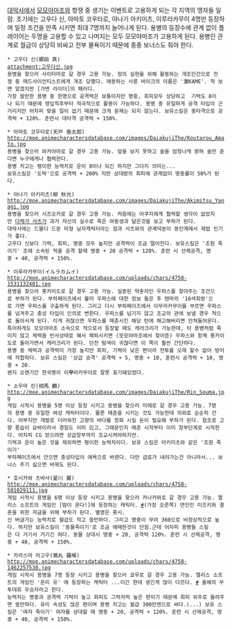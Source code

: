 [[대악사]]에서 [[모모야마조]]와 항쟁 중 생기는 이벤트로 고용하게 되는 각 지역의 맹자들 일람. 초기에는 고우다 신,  아마토 코우타로, 야나기 아키미츠, 이루라카무이 4명만 등장하며 일정 조건을 만족 시키면 최대 7명까지 늘어나게 된다. 용병의 등장수에 관계 없이 플레이어는 두명을 고용할 수 있고 나머지는 모두 모모야마조가 고용하게 된다. 용병인 관계로 월급이 상당히 비싸고 전부 물욕이기 때문에 종종 보너스도 줘야 한다.

 * 고우다 신(郷田 真)
 attachment:고우다신.jpg
 용병을 찾으러 사이타마로 갈 경우 고용 가능. 정의 실현을 위해 활동하는 개조인간으로 전쟁 중 매드사이언티스트에게 개조 당했다. 애용하는 사륜 바이크의 이름은 '激KAME'. 척 보면 알겠지만 [가면 라이더]의 패러디.
 가장 쓸만한 용병 중 한명으로 공격력은 보통이지만 명중, 회피모두 상당하고  기력도 8이나 되기 때문에 영입직후부터 적극적으로 활용이 가능하다. 용병 중 유일하게 공격 타입이 근거리지만 어차피 맞을 일이 없기 때문에 크게 문제는 되지 않는다. 보유스킬은 중타격으로 공격력 + 120%. 훈련시 대타격 공격력 + 150%.

 * 아마토 코우타로(天戸 香太郎)
 http://moe.animecharactersdatabase.com/images/DaiakujiThe/Koutarou_Amato.jpg
 용병을 찾으러 와카야마로 갈 경우 고용 가능. 앞을 보지 못하고 술을 엄청나게 밝혀 술만 준다면 누구에게나 협력한다.
 용병 치고는 평이한 능력치로 운이 8이나 되긴 하지만 그다지 의미는... 
 보유스킬은 '도박'으로 공격력 + 200% 지만 상대방의 회피에 관계없이 명중률이 50%가 된다.

 * 야나기 아키미츠(柳 秋光)
 http://moe.animecharactersdatabase.com/images/DaiakujiThe/Akimitsu_Yanagi.jpg
 용병을 찾으러 시즈오카로 갈 경우 고용 가능. 처음에는 아쿠지에게 협력할 생각이 없었지만 [[다케가 사츠]]가 과거 자신의 실수로 죽은 여동생과 닮은것을 보고 부하가 된다.
 대악사에는 드물디 드문 미형 남자캐릭터라는 점과 사츠와의 관계덕분이 동인계에서 제법 인기가 좋다.
 고우다 신보다 기력, 회피, 명중 모두 높지만 공격력이 조금 떨어진다. 보유스킬은 '조원 죽이기' 조에 소속된 적을 공격 할때 명중 + 20 공격력 + 120%. 훈련 시 선제공격, 명중 + 40, 공격력 + 150%.

 * 이루라카무이(イルラカムイ)
 http://moe.animecharactersdatabase.com/uploads/chars/4758-1531132401.jpg
 용병을 찾으러 홋카이도로 갈 경우 고용 가능. 실종된 약혼자인 우파스를 찾아주는 조건으로 부하가 된다. 부하페이즈에서 불러 우파스에 대한 정보 들은 후 텐마의 '16색회랑'으로 가면 우파스를 구출하게 된다. 그리고 다시 부하페이즈에서 이무라카무이를 부르면 우파스를 넘겨주고 충성 타입이 인의로 변한다. 우파스를 넘기지 않고 조교의 관에 보낼 경우 적으로 돌아서게 된다. 이게 귀찮으면 우파스를 매춘시킨 해당 턴에 해고해버리면 안쳐들어온다.
 특이하게도 모모야마조 소속으로 적으로서 등장할 때도 캐러크리가 가능한데, 타 용병처럼 죽이지 않고 체력을 빈사상태로 해서 패퇴시키면 (모모야마조에서 찾아준) 우파스와 함께 홋카이도로 돌아가면서 캐러크리가 된다. 던전 탐색이 귀찮다면 이 쪽이 훨씬 간단하다.
 용병 중 체력과 공격력이 가장 높지만 회피, 기력이 낮은 편이라 전투를 오래 할수 없어 방어에 적합하다. 보유 스킬은 '상급 공격' 공격력 + 5, 명중 + 10, 훈련시 공격력 + 10, 명중 + 20.
 왠지 오랜기간 한국명이 이'''무'''라카무이로 잘못 표기돼있었다.

 * 소우마 린(相馬 麟)
 http://moe.animecharactersdatabase.com/images/DaiakujiThe/Rin_Souma.jpg
 게임 시작시 용병을 5명 이상 등장 시키고 용병을 찾으러 미에로 갈 경우 고용 가능. 7명의 용병 중 유일한 여성 캐릭터이다. 물론 매춘을 시키는 것도 가능한데 의외로 순순히 간다. 어부지만 개발로 더러워진 고향의 바다를 정화 시킬 돈이 필요해 부하가 된다. 참조로 고향 풍습이 요바이라서 경험도 이미 있고, 그때문인지 매춘 시작부터 이미 창부단계로 시작한다. 어차피 CG 얻으려면 상급창부까지 조교시켜야하지만.
 기력과 운이 높은 것을 제외하면 평이한 능력치이다. 보유 스킬은 아키미츠와 같은 '조원 죽이기'
 부하페이즈에서 안으면 충성타입이 애욕으로 바뀐다. 다만 급료가 내려가는건 아니라서... 보너스 주기 싫으면 바꿔도 된다.

 * 호시카와 츠바사(星川 翼)
 http://moe.animecharactersdatabase.com/uploads/chars/4758-501029111.jpg
 게임 시작시 용병을 6명 이상 등장 시키고 용병을 찾으러 카나카와로 갈 경우 고용 가능. 엘리스 소프트의 게임인 [밤이 온다!]에 등장하는 캐릭터. [http://www.alicesoft.com/night/img/4hero.jpg #](가장 오른쪽) 연인인 미즈키와 결혼을 위한 자금을 위해 부하가 된다. 별명은 홋시.
 신 버금가는 능력치로 월급도 적고 쓸만하다. 그리고 명중이 무려 360으로 비정상적으로 높다. 하지만 보유스킬이 '동물죽이기'로 조금 애매한것이 단점.근데 어차피 용병들 스킬은 다 거기서 거기긴 하다. 동물 상대시 명중 + 20, 공격력 120%. 훈련 시 선제공격, 명중 + 40, 공격력 + 150%.

 * 카라스마 라고우(鴉丸 羅喉)
 http://moe.animecharactersdatabase.com/uploads/chars/4758-1462257538.jpg
 게임 시작시 용병을 7명 등장 시키고 용병을 찾으러 쿄우로 갈 경우 고용 가능. 엘리스 소프트의 게임인 '온리 유' 에 등장하는 캐릭터 ...이긴 한데 생긴게 많이 다르다. [http://www.alicesoft.com/onlyyou/img/chr_ragou.html #] 올해의 무투대회 우승자라고 한다.
 능력치는 명중과 공격력 기력이 높고 회피도 그럭저럭 높은 편이기 때문에 회피 위주로 올려주면 쓸만하다. 유리 속성도 많은 편이며 용병 치고는 월급 300만엔으로 싸다.(...) 보유 스킬은 '여자 죽이기' 여자를 상대할 때 명중 + 20, 공격력 + 120%. 훈련 시 선제공격, 명중 + 40, 공격력 + 150%.
